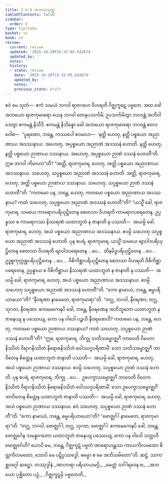 ```yaml
---
title: 2.6.6 အဘယသုတ္တ
tableOfContents: false
sidebar:
  order: 6
type: tipitaka
basket: su
book: sn
review:
  current: review
  updated: '2025-10-20T15:32:05.542674'
  updated_by: ''
  notes: ''
  history:
  - state: review
    date: '2025-10-20T15:32:05.542674'
    updated_by: ''
    notes: ''
    previous_state: draft
---
```



<DynamicBreadcrumb />


<ReviewStatus review={frontmatter.review} showDetails={true} />

<HypothesisAnnotation frontmatter={frontmatter} />

<Division number="237" book="sn" e="ch" v="18" p="314">

<Paragraph number="654" book="sn">
ဧဝံ မေ သုတံ—  ဧကံ သမယံ ဘဂဝါ ရာဇဂဟေ ဝိဟရတိ ဂိဇ္ဈကူဋေ ပဗ္ဗတေ. အထ ခေါ အဘယော ရာဇကုမာရော ယေန ဘဂဝါ တေနုပသင်္ကမိ; ဥပသင်္ကမိတွာ ဘဂဝန္တံ အဘိဝါဒေတွာ ဧကမန္တံ နိသီဒိ. ဧကမန္တံ နိသိန္နော ခေါ အဘယော ရာဇကုမာရော ဘဂဝန္တံ ဧတဒဝေါစ—  “ပူရဏော, ဘန္တေ, ကဿပေါ ဧဝမာဟ—  ‘နတ္ထိ ဟေတု, နတ္ထိ ပစ္စယော အညာဏာယ အဒဿနာယ. အဟေတု, အပ္ပစ္စယော အညာဏံ အဒဿနံ ဟောတိ. နတ္ထိ ဟေတု, နတ္ထိ ပစ္စယော ဉာဏာယ ဒဿနာယ. အဟေတု, အပ္ပစ္စယော ဉာဏံ ဒဿနံ ဟောတီ’တိ. ဣဓ ဘဂဝါ ကိမာဟာ”တိ? “အတ္ထိ, ရာဇကုမာရ, ဟေတု, အတ္ထိ ပစ္စယော အညာဏာယ အဒဿနာယ. သဟေတု, သပ္ပစ္စယော အညာဏံ အဒဿနံ ဟောတိ. အတ္ထိ, ရာဇကုမာရ, ဟေတု, အတ္ထိ ပစ္စယော ဉာဏာယ ဒဿနာယ. သဟေတု, သပ္ပစ္စယော ဉာဏံ ဒဿနံ ဟောတီ”တိ.
</Paragraph>

<Paragraph number="655" book="sn">
“ကတမော ပန, ဘန္တေ, ဟေတု, ကတမော ပစ္စယော အညာဏာယ အဒဿနာယ? ကထံ သဟေတု, သပ္ပစ္စယော အညာဏံ အဒဿနံ ဟောတီ”တိ? “ယသ္မိံ ခေါ, ရာဇကုမာရ, သမယေ ကာမရာဂပရိယုဋ္ဌိတေန စေတသာ ဝိဟရတိ ကာမရာဂပရေတေန, ဥပ္ပန္နဿ စ ကာမရာဂဿ နိဿရဏံ ယထာဘူတံ န ဇာနာတိ န ပဿတိ—  အယမ္ပိ ခေါ, ရာဇကုမာရ, ဟေတု, အယံ ပစ္စယော အညာဏာယ အဒဿနာယ. ဧဝမ္ပိ သဟေတု သပ္ပစ္စယော အညာဏံ အဒဿနံ ဟောတိ.
</Paragraph>

<Paragraph number="656" book="sn">
ပုန စပရံ, ရာဇကုမာရ, ယသ္မိံ သမယေ ဗျာပါဒပရိယုဋ္ဌိတေန စေတသာ ဝိဟရတိ ဗျာပါဒပရေတေန …ပေ…  ထိနမိဒ္ဓပရိယုဋ္ဌိတေန …ပေ…  ဥဒ္ဓစ္စကုက္ကုစ္စပရိယုဋ္ဌိတေန …ပေ…  ဝိစိကိစ္ဆာပရိယုဋ္ဌိတေန စေတသာ ဝိဟရတိ ဝိစိကိစ္ဆာပရေတေန, ဥပ္ပန္နာယ စ ဝိစိကိစ္ဆာယ နိဿရဏံ ယထာဘူတံ န ဇာနာတိ န ပဿတိ—  အယမ္ပိ ခေါ, ရာဇကုမာရ, ဟေတု, အယံ ပစ္စယော အညာဏာယ အဒဿနာယ. ဧဝမ္ပိ သဟေတု သပ္ပစ္စယော အညာဏံ အဒဿနံ ဟောတီ”တိ.
</Paragraph>

<Paragraph number="657" book="sn">
“ကော နာမာယံ, ဘန္တေ, ဓမ္မပရိယာယော”တိ? “နီဝရဏာ နာမေတေ, ရာဇကုမာရာ”တိ. “တဂ္ဃ, ဘဂဝါ, နီဝရဏာ; တဂ္ဃ, သုဂတ, နီဝရဏာ. ဧကမေကေနပိ ခေါ, ဘန္တေ, နီဝရဏေန အဘိဘူတော ယထာဘူတံ န ဇာနေယျ န ပဿေယျ, ကော ပန ဝါဒေါ ပဉ္စဟိ နီဝရဏေဟိ?
</Paragraph>

<Paragraph number="658" book="sn">
ကတမော ပန, ဘန္တေ, ဟေတု, ကတမော ပစ္စယော ဉာဏာယ ဒဿနာယ? ကထံ သဟေတု, သပ္ပစ္စယော ဉာဏံ ဒဿနံ ဟောတီ”တိ? “ဣဓ, ရာဇကုမာရ, ဘိက္ခု သတိသမ္ဗောဇ္ဈင်္ဂံ ဘာဝေတိ ဝိဝေကနိဿိတံ ဝိရာဂနိဿိတံ နိရောဓနိဿိတံ ဝေါဿဂ္ဂပရိဏာမိံ. သော သတိသမ္ဗောဇ္ဈင်္ဂံ ဘာဝိတေန စိတ္တေန ယထာဘူတံ ဇာနာတိ ပဿတိ—  အယမ္ပိ ခေါ, ရာဇကုမာရ, ဟေတု, အယံ ပစ္စယော ဉာဏာယ ဒဿနာယ. ဧဝမ္ပိ သဟေတု, သပ္ပစ္စယော ဉာဏံ ဒဿနံ ဟောတိ.
</Paragraph>

<Paragraph number="659" book="sn">
ပုန စပရံ, ရာဇကုမာရ, ဘိက္ခု …ပေ…  ဥပေက္ခာသမ္ဗောဇ္ဈင်္ဂံ ဘာဝေတိ ဝိဝေကနိဿိတံ ဝိရာဂနိဿိတံ နိရောဓနိဿိတံ ဝေါဿဂ္ဂပရိဏာမိံ. သော ဥပေက္ခာသမ္ဗောဇ္ဈင်္ဂံ ဘာဝိတေန စိတ္တေန ယထာဘူတံ ဇာနာတိ ပဿတိ—  အယမ္ပိ ခေါ, ရာဇကုမာရ, ဟေတု, အယံ ပစ္စယော ဉာဏာယ ဒဿနာယ. ဧဝံ သဟေတု, သပ္ပစ္စယော ဉာဏံ ဒဿနံ ဟောတီ”တိ.
</Paragraph>

<Paragraph number="660" book="sn">
“ကော နာမာယံ, ဘန္တေ, ဓမ္မပရိယာယော”တိ? “ဗောဇ္ဈင်္ဂါ နာမေတေ, ရာဇကုမာရာ”တိ. “တဂ္ဃ, ဘဂဝါ, ဗောဇ္ဈင်္ဂါ; တဂ္ဃ, သုဂတ, ဗောဇ္ဈင်္ဂါ. ဧကမေကေနပိ ခေါ, ဘန္တေ, ဗောဇ္ဈင်္ဂေန သမန္နာဂတော ယထာဘူတံ ဇာနေယျ ပဿေယျ, ကော ပန ဝါဒေါ သတ္တဟိ ဗောဇ္ဈင်္ဂေဟိ? ယောပိ မေ, ဘန္တေ, ဂိဇ္ဈကူဋံ ပဗ္ဗတံ အာရောဟန္တဿ ကာယကိလမထော စိတ္တကိလမထော, သောပိ မေ ပဋိပ္ပဿဒ္ဓေါ, ဓမ္မော စ မေ အဘိသမိတော”တိ.

</Paragraph>
</Division>

<Paragraph number="661" type="center" book="sn">
ဆဋ္ဌံ.



</Paragraph>

<Paragraph number="662" type="center" book="sn">
သာကစ္ဆဝဂ္ဂေါ ဆဋ္ဌော.



</Paragraph>

<Paragraph number="663" type="center" book="sn">
တဿုဒ္ဒါနံ


</Paragraph>

<Paragraph number="664" type="verses" book="sn">
_အာဟာရာ ပရိယာယမဂ္ဂိ,_  
_မေတ္တံ သင်္ဂါရဝေန စ;_  
_အဘယော ပုစ္ဆိတော ပဉှံ,_  
_ဂိဇ္ဈကူဋမှိ ပဗ္ဗတေတိ._
</Paragraph>